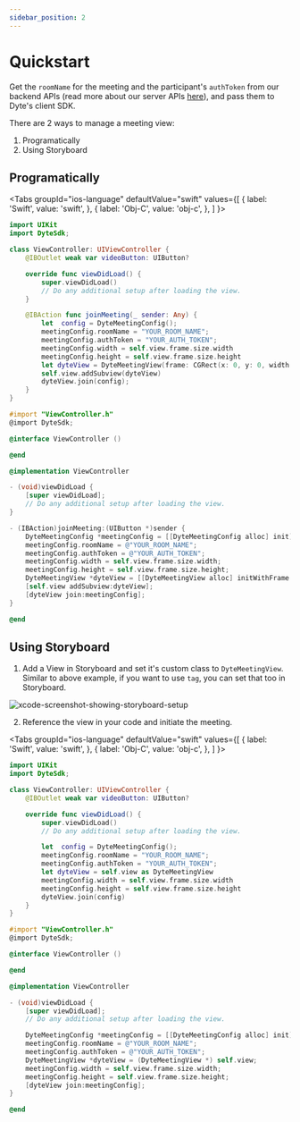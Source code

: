 ```yaml
---
sidebar_position: 2
---
```


# Quickstart


Get the `roomName` for the meeting and the participant's `authToken` from our backend APIs (read more about our server APIs [here](/api/)), and pass them to Dyte's client SDK.

There are 2 ways to manage a meeting view:

1. Programatically
2. Using Storyboard

## Programatically

<Tabs
  groupId="ios-language"
  defaultValue="swift"
  values={[
    { label: 'Swift', value: 'swift', },
    { label: 'Obj-C', value: 'obj-c', },
  ]
}>
<TabItem value="swift">

```swift
import UIKit
import DyteSdk;

class ViewController: UIViewController {
    @IBOutlet weak var videoButton: UIButton?

    override func viewDidLoad() {
        super.viewDidLoad()
        // Do any additional setup after loading the view.
    }

    @IBAction func joinMeeting(_ sender: Any) {
        let  config = DyteMeetingConfig();
        meetingConfig.roomName = "YOUR_ROOM_NAME";
        meetingConfig.authToken = "YOUR_AUTH_TOKEN";
        meetingConfig.width = self.view.frame.size.width
        meetingConfig.height = self.view.frame.size.height
        let dyteView = DyteMeetingView(frame: CGRect(x: 0, y: 0, width: self.view.bounds.size.width, height:self.view.bounds.size.height ))
        self.view.addSubview(dyteView)
        dyteView.join(config);
    }
}
```

</TabItem>
<TabItem value="obj-c">

```objectivec
#import "ViewController.h"
@import DyteSdk;

@interface ViewController ()

@end

@implementation ViewController

- (void)viewDidLoad {
    [super viewDidLoad];
    // Do any additional setup after loading the view.
}

- (IBAction)joinMeeting:(UIButton *)sender {
    DyteMeetingConfig *meetingConfig = [[DyteMeetingConfig alloc] init];
    meetingConfig.roomName = @"YOUR_ROOM_NAME";
    meetingConfig.authToken = @"YOUR_AUTH_TOKEN";
    meetingConfig.width = self.view.frame.size.width;
    meetingConfig.height = self.view.frame.size.height;
    DyteMeetingView *dyteView = [[DyteMeetingView alloc] initWithFrame:CGRectMake(0.0, 0.0, meetingConfig.width, meetingConfig.height)];
    [self.view addSubview:dyteView];
    [dyteView join:meetingConfig];
}

@end
```

</TabItem>
</Tabs>

## Using Storyboard

1. Add a View in Storyboard and set it's custom class to `DyteMeetingView`. Similar to above example, if you want to use `tag`, you can set that too in Storyboard.

![xcode-screenshot-showing-storyboard-setup](/ios-setup.png)

2. Reference the view in your code and initiate the meeting.

<Tabs
  groupId="ios-language"
  defaultValue="swift"
  values={[
    { label: 'Swift', value: 'swift', },
    { label: 'Obj-C', value: 'obj-c', },
  ]
}>
<TabItem value="swift">

```swift
import UIKit
import DyteSdk;

class ViewController: UIViewController {
    @IBOutlet weak var videoButton: UIButton?

    override func viewDidLoad() {
        super.viewDidLoad()
        // Do any additional setup after loading the view.

        let  config = DyteMeetingConfig();
        meetingConfig.roomName = "YOUR_ROOM_NAME";
        meetingConfig.authToken = "YOUR_AUTH_TOKEN";
        let dyteView = self.view as DyteMeetingView
        meetingConfig.width = self.view.frame.size.width
        meetingConfig.height = self.view.frame.size.height
        dyteView.join(config)
    }
}
```

</TabItem>
<TabItem value="obj-c">

```objectivec
#import "ViewController.h"
@import DyteSdk;

@interface ViewController ()

@end

@implementation ViewController

- (void)viewDidLoad {
    [super viewDidLoad];
    // Do any additional setup after loading the view.

    DyteMeetingConfig *meetingConfig = [[DyteMeetingConfig alloc] init];
    meetingConfig.roomName = @"YOUR_ROOM_NAME";
    meetingConfig.authToken = @"YOUR_AUTH_TOKEN";
    DyteMeetingView *dyteView = (DyteMeetingView *) self.view;
    meetingConfig.width = self.view.frame.size.width;
    meetingConfig.height = self.view.frame.size.height;
    [dyteView join:meetingConfig];
}

@end
```

</TabItem>
</Tabs>
